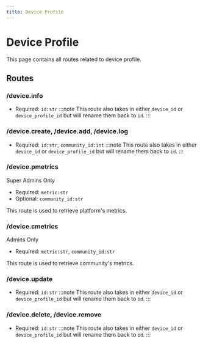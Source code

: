 ```yaml
---
title: Device Profile
---
```



# Device Profile

This page contains all routes related to device profile.

## Routes

### /device.info
- Required: `id:str`
:::note
This route also takes in either `device_id` or `device_profile_id` but will rename them back to `id`.
:::

### /device.create, /device.add, /device.log
- Required: `id:str`, `community_id:int`
:::note
This route also takes in either `device_id` or `device_profile_id` but will rename them back to `id`.
:::

### /device.pmetrics

<Highlight level={1}>Super Admins Only</Highlight>

- Required: `metric:str`
- Optional: `community_id:str`

This route is used to retrieve platform's metrics.

### /device.cmetrics

<Highlight level={1}>Admins Only</Highlight>

- Required: `metric:str`, `community_id:str`

This route is used to retrieve community's metrics.

### /device.update
- Required: `id:str`
:::note
This route also takes in either `device_id` or `device_profile_id` but will rename them back to `id`.
:::

### /device.delete, /device.remove
- Required: `id:str`
:::note
This route also takes in either `device_id` or `device_profile_id` but will rename them back to `id`.
:::

